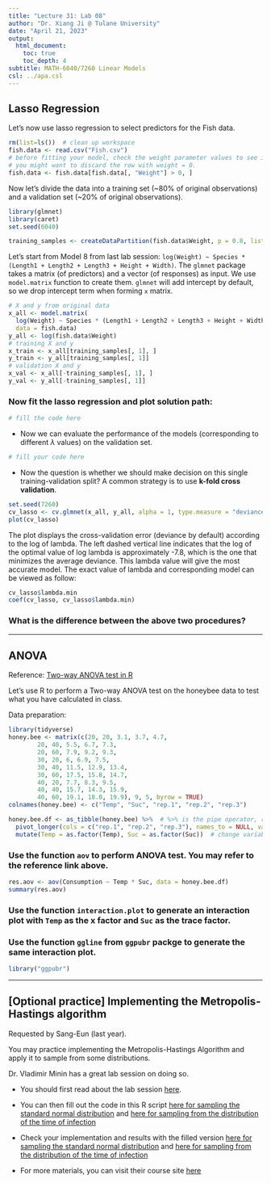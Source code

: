 ```yaml
---
title: "Lecture 31: Lab 08"
author: "Dr. Xiang Ji @ Tulane University"
date: "April 21, 2023"
output:
  html_document:
    toc: true
    toc_depth: 4  
subtitle: MATH-6040/7260 Linear Models
csl: ../apa.csl
---
```


## Lasso Regression

Let's now use lasso regression to select predictors for the Fish data.

```r
rm(list=ls())  # clean up workspace
fish.data <- read.csv("Fish.csv")
# before fitting your model, check the weight parameter values to see if all of them make sense.
# you might want to discard the row with weight = 0.
fish.data <- fish.data[fish.data[, "Weight"] > 0, ]
```

Now let's divide the data into a training set (~80% of original observations) and a validation set (~20% of original observations).

```r
library(glmnet)
library(caret)
set.seed(6040)

training_samples <- createDataPartition(fish.data$Weight, p = 0.8, list = FALSE)
```

Let's start from Model 8 from last lab session:
`log(Weight) ~ Species * (Length1 + Length2 + Length3 + Height + Width)`.
The `glmnet` package takes a matrix (of predictors) and a vector (of responses) as input.
We use `model.matrix` function to create them. 
`glmnet` will add intercept by default, so we drop intercept term when forming `x` matrix.

```r
# X and y from original data
x_all <- model.matrix(
  log(Weight) ~ Species * (Length1 + Length2 + Length3 + Height + Width), 
  data = fish.data)
y_all <- log(fish.data$Weight)
# training X and y
x_train <- x_all[training_samples[, 1], ]
y_train <- y_all[training_samples[, 1]]
# validation X and y
x_val <- x_all[-training_samples[, 1], ]
y_val <- y_all[-training_samples[, 1]]
```

### Now fit the lasso regression and plot solution path:

```r
# fill the code here
```


- Now we can evaluate the performance of the models (corresponding to different $\lambda$ values) on the validation set.

```r
# fill your code here
```

- Now the question is whether we should make decision on this single training-validation split? A common strategy is to use **k-fold cross validation**.
```r
set.seed(7260)
cv_lasso <- cv.glmnet(x_all, y_all, alpha = 1, type.measure = "deviance", nfolds = 5)  # check the documentation of the argument type.measure to find that "deviance" corresponds to squared-error for guassian models.
plot(cv_lasso)
```

The plot displays the cross-validation error (deviance by default) according to the log of lambda. The left dashed vertical line indicates that the log of the optimal value of log lambda is approximately -7.8, which is the one that minimizes the average deviance. This lambda value will give the most accurate model. The exact value of lambda and corresponding model can be viewed as follow:
```r
cv_lasso$lambda.min
coef(cv_lasso, cv_lasso$lambda.min)
```

### What is the difference between the above two procedures?



--------------------------------------------------------

## ANOVA 

Reference: [Two-way ANOVA test in R](http://www.sthda.com/english/wiki/two-way-anova-test-in-r)

Let's use R to perform a Two-way ANOVA test on the honeybee data to test what you have calculated in class.

Data preparation:
```r
library(tidyverse)
honey.bee <- matrix(c(20, 20, 3.1, 3.7, 4.7,
		20, 40, 5.5, 6.7, 7.3,
		20, 60, 7.9, 9.2, 9.3,
		30, 20, 6, 6.9, 7.5,
		30, 40, 11.5, 12.9, 13.4,
		30, 60, 17.5, 15.8, 14.7,
		40, 20, 7.7, 8.3, 9.5,
		40, 40, 15.7, 14.3, 15.9,
		40, 60, 19.1, 18.0, 19.9), 9, 5, byrow = TRUE)
colnames(honey.bee) <- c("Temp", "Suc", "rep.1", "rep.2", "rep.3")

honey.bee.df <- as_tibble(honey.bee) %>%  # %>% is the pipe operator, read more about it here: https://r4ds.had.co.nz/pipes.html
  pivot_longer(cols = c("rep.1", "rep.2", "rep.3"), names_to = NULL, values_to = "Consumption") %>%
  mutate(Temp = as.factor(Temp), Suc = as.factor(Suc))  # change variable types to factor
```

### Use the function `aov` to perform ANOVA test.  You may refer to the reference link above.

```r
res.aov <- aov(Consumption ~ Temp * Suc, data = honey.bee.df)
summary(res.aov)
```

### Use the function `interaction.plot` to generate an interaction plot with `Temp` as the x factor and `Suc` as the trace factor.


### Use the function `ggline` from `ggpubr` packge to generate the same interaction plot.

```r
library("ggpubr")
```


--------------------------------------------------------------------------------
## [Optional practice] Implementing the Metropolis-Hastings algorithm
Requested by Sang-Eun (last year).

You may practice implementing the Metropolis-Hastings Algorithm and apply it to sample from some distributions.

Dr. Vladimir Minin has a great lab session on doing so.

- You should first read about the lab session [here](https://github.com/vnminin/SISMID_MCMC_I/blob/master/2020/labs/mh-lab.pdf).

- You can then fill out the code in this R script [here for sampling the standard normal distribution](https://github.com/vnminin/SISMID_MCMC_I/blob/master/2020/code/norm_mh_reduced.R) and [here for sampling from the distribution of the time of infection](https://github.com/vnminin/SISMID_MCMC_I/blob/master/2020/code/infect_time_reduced.R)

- Check your implementation and results with the filled version [here for sampling the standard normal distribution](https://github.com/vnminin/SISMID_MCMC_I/blob/master/2020/code/norm_mh.R) and [here for sampling from the distribution of the time of infection](https://github.com/vnminin/SISMID_MCMC_I/blob/master/2020/code/infect_time.R)

- For more materials, you can visit their course site [here](http://vnminin.github.io/SISMID_MCMC_I/)



